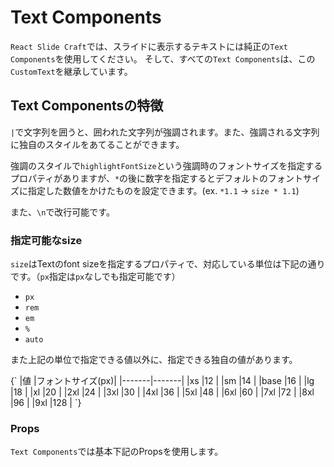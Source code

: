 

<Meta of={Texts} />

# Text Components
`React Slide Craft`では、スライドに表示するテキストには純正の`Text Components`を使用してください。
そして、すべての`Text Components`は、この`CustomText`を継承しています。

## Text Componentsの特徴
`|`で文字列を囲うと、囲われた文字列が強調されます。また、強調される文字列に独自のスタイルをあてることができます。

強調のスタイルで`highlightFontSize`という強調時のフォントサイズを指定するプロパティがありますが、`*`の後に数字を指定するとデフォルトのフォントサイズに指定した数値をかけたものを設定できます。(ex. `*1.1` → `size * 1.1`)

また、`\n`で改行可能です。

<Canvas of={Texts.Highlight} />

### 指定可能なsize
`size`はTextのfont sizeを指定するプロパティで、対応している単位は下記の通りです。（`px`指定は`px`なしでも指定可能です）
- `px`
- `rem`
- `em`
- `%`
- `auto`

また上記の単位で指定できる値以外に、指定できる独自の値があります。

<Markdown>
{`
|値      |フォントサイズ(px)|
|-------|-------|
|xs     |12     |
|sm     |14     |
|base   |16     |
|lg     |18     |
|xl     |20     |
|2xl    |24     |
|3xl    |30     |
|4xl    |36     |
|5xl    |48     |
|6xl    |60     |
|7xl    |72     |
|8xl    |96     |
|9xl    |128    |
`}
</Markdown>

### Props
`Text Components`では基本下記のPropsを使用します。
<Controls />
